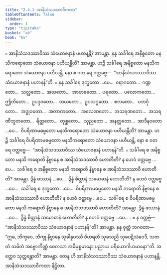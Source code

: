 ```yaml
---
title: "2.4.1 အာနိသံသဒဿာဝီကထာ"
tableOfContents: false
sidebar:
  order: 1
type: "tipitaka"
basket: "ab"
book: "kv"
---
```



<DynamicBreadcrumb />

<Division number="547" book="kv">

<Paragraph number="1852" book="kv">
๐ အာနိသံသဒဿာဝိဿ သံယောဇနာနံ ပဟာနန္တိ? အာမန္တာ. နနု သင်္ခါရေ အနိစ္စတော မနသိကရောတော သံယောဇနာ ပဟီယန္တီတိ? အာမန္တာ. ဟဉ္စိ သင်္ခါရေ အနိစ္စတော မနသိကရောတော သံယောဇနာ ပဟီယန္တိ, နော စ ဝတ ရေ ဝတ္တဗ္ဗေ—  “အာနိသံသဒဿာဝိဿ သံယောဇနာနံ ပဟာနန်”တိ.
</Paragraph>

<Paragraph number="1853" book="kv">
๐ နနု သင်္ခါရေ ဒုက္ခတော …ပေ…  ရောဂတော…  ဂဏ္ဍတော…  သလ္လတော…  အဃတော…  အာဗာဓတော…  ပရတော…  ပလောကတော…  ဤတိတော…  ဥပဒ္ဒဝတော…  ဘယတော…  ဥပသဂ္ဂတော…  စလတော…  ပဘင်္ဂုတော…  အဒ္ဓုဝတော…  အတာဏတော…  အလေဏတော…  အသရဏတော…  အသရဏီဘူတတော…  ရိတ္တတော…  တုစ္ဆတော…  သုညတော…  အနတ္တတော…  အာဒီနဝတော …ပေ…  ဝိပရိဏာမဓမ္မတော မနသိကရောတော သံယောဇနာ ပဟီယန္တီတိ? အာမန္တာ. ဟဉ္စိ သင်္ခါရေ ဝိပရိဏာမဓမ္မတော မနသိကရောတော သံယောဇနာ ပဟီယန္တိ, နော စ ဝတ ရေ ဝတ္တဗ္ဗေ—  “အာနိသံသဒဿာဝိဿ သံယောဇနာနံ ပဟာနန်”တိ.
</Paragraph>

<Paragraph number="1854" book="kv">
๐ သင်္ခါရေ စ အနိစ္စတော မနသိ ကရောတိ နိဗ္ဗာနေ စ အာနိသံသဒဿာဝီ ဟောတီတိ? န ဟေဝံ ဝတ္တဗ္ဗေ …ပေ…  သင်္ခါရေ စ အနိစ္စတော မနသိ ကရောတိ နိဗ္ဗာနေ စ အာနိသံသဒဿာဝီ ဟောတီတိ? အာမန္တာ. ဒွိန္နံ ဖဿာနံ …ပေ…  ဒွိန္နံ စိတ္တာနံ သမောဓာနံ ဟောတီတိ? န ဟေဝံ ဝတ္တဗ္ဗေ …ပေ…  သင်္ခါရေ စ ဒုက္ခတော …ပေ…  ဝိပရိဏာမဓမ္မတော မနသိ ကရောတိ နိဗ္ဗာနေ စ အာနိသံသဒဿာဝီ ဟောတီတိ? န ဟေဝံ ဝတ္တဗ္ဗေ …ပေ…  သင်္ခါရေ စ ဝိပရိဏာမဓမ္မတော မနသိ ကရောတိ နိဗ္ဗာနေ စ အာနိသံသဒဿာဝီ ဟောတီတိ? အာမန္တာ. ဒွိန္နံ ဖဿာနံ …ပေ…  ဒွိန္နံ စိတ္တာနံ သမောဓာနံ ဟောတီတိ? န ဟေဝံ ဝတ္တဗ္ဗေ …ပေ… .
</Paragraph>

</Division>
<Division number="548" book="kv">

<Paragraph number="1855" book="kv">
× န ဝတ္တဗ္ဗံ—  “အာနိသံသဒဿာဝိဿ သံယောဇနာနံ ပဟာနန်”တိ? အာမန္တာ. နနု ဝုတ္တံ ဘဂဝတာ—  “ဣဓ, ဘိက္ခဝေ, ဘိက္ခု နိဗ္ဗာနေ သုခါနုပဿီ ဝိဟရတိ သုခသညီ သုခပဋိသံဝေဒီ, သတတံ သမိတံ အဗ္ဗောကိဏ္ဏံ စေတသာ အဓိမုစ္စမာနော ပညာယ ပရိယောဂါဟမာနော”တိ. အတ္ထေဝ သုတ္တန္တောတိ? အာမန္တာ. တေန ဟိ အာနိသံသဒဿာဝိဿ သံယောဇနာနံ ပဟာနန္တိ.

</Paragraph>
</Division>

<Paragraph number="1856" type="center" book="kv">
အာနိသံသဒဿာဝီကထာ နိဋ္ဌိတာ.
</Paragraph>